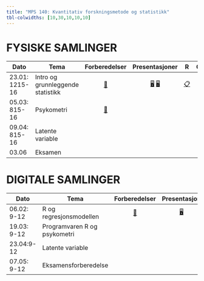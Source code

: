 ```yaml
---
title: "MPS 140: Kvantitativ forskningsmetode og statistikk"
tbl-colwidths: [10,30,10,10,10]
---
```


# FYSISKE SAMLINGER

<!-- [📖](samlinger/samling1.qmd "Samling 1")  -->

<!-- [📖](samlinger/samling2.qmd "Samling 2") -->

::: column-screen-inset-right
| Dato           | Tema                              |              Forberedelser               |                               Presentasjoner                                | R                       |                Oppgaver                 |
|------------|------------|:----------:|:----------:|------------|:----------:|
| 23.01: 1215-16 | Intro og grunnleggende statistikk | [📖](samlinger/samling1.qmd "Samling 1") | [🖥](slides/slides1.qmd "Foiler 1") [🖥](slides/stat_review.pdf "Repetisjon") | [📋](R/R1.qmd "R kode") | [📋](quiz/samling1_mps140.pdf "Oppg 1") |
| 05.03: 815-16  | Psykometri                        |  [📖](samlinger/samling3.qmd "Samling 3")                                        |                                                                             |                         |                                         |
| 09.04: 815-16  | Latente variable                  |                                          |                                                                             |                         |                                         |
| 03.06          | Eksamen                           |                                          |                                                                             |                         |                                         |
:::

# DIGITALE SAMLINGER

::: column-screen-inset-right
| Dato        | Tema                         |              Forberedelser               |            Presentasjon            | R                          |                   Oppgaver                    |
|------------|------------|:----------:|:----------:|------------|:----------:|
| 06.02: 9-12 | R og regresjonsmodellen      | [📖](samlinger/samling2.qmd "Samling 1") | [🖥](slides/slides2.qmd "Foiler 2") | [📋](R/digR1.qmd "R kode") | [📋](quiz/digsamling1_mps140.pdf "Oppg 2") |
| 19.03: 9-12 | Programvaren R og psykometri |                                          |                                    |                            |                                               |
| 23.04:9-12  | Latente variable             |                                          |                                    |                            |                                               |
| 07.05: 9-12 | Eksamensforberedelse         |                                          |                                    |                            |                                               |
:::
